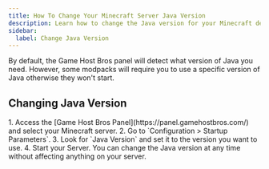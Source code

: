 ---
title: How To Change Your Minecraft Server Java Version
description: Learn how to change the Java version for your Minecraft dedicated server.
sidebar:
  label: Change Java Version
---

By default, the Game Host Bros panel will detect what version of Java you need. However, some modpacks will require you to use a specific version of Java otherwise they won't start.

## Changing Java Version

<Steps>
  1. Access the [Game Host Bros Panel](https://panel.gamehostbros.com/) and select your Minecraft server.
  2. Go to `Configuration > Startup Parameters`.
  3. Look for `Java Version` and set it to the version you want to use.  
  4. Start your Server.
</Steps>
You can change the Java version at any time without affecting anything on your server.
